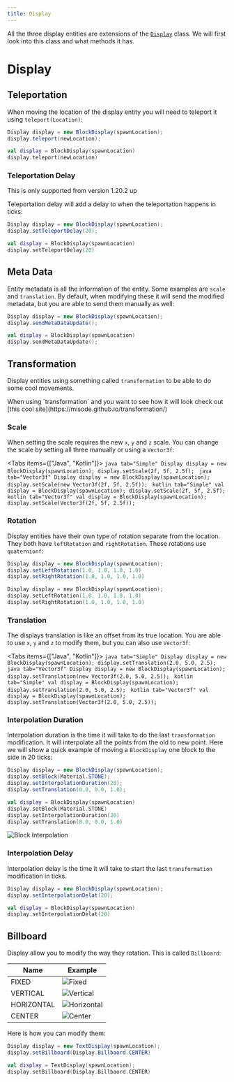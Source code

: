 ```yaml
---
title: Display
---
```


All the three display entities are extensions of the [`Display`](https://github.com/UndefinedCreations/Lynx/blob/master/modules/display/src/main/kotlin/com/undefined/lynx/display/implementions/Display.kt) class.
We will first look into this class and what methods it has.

# Display

## Teleportation

When moving the location of the display entity you will need to teleport it using `teleport(Location)`:

```java tab="Java"
Display display = new BlockDisplay(spawnLocation);
display.teleport(newLocation);
```
```kotlin tab="Kotlin"
val display = BlockDisplay(spawnLocation)
display.teleport(newLocation)
```

### Teleportation Delay

<Callout title="info">
    This is only supported from version 1.20.2 up
</Callout>

Teleportation delay will add a delay to when the teleportation happens in ticks:

```java tab="Java"
Display display = new BlockDisplay(spawnLocation);
display.setTeleportDelay(20);
```
```kotlin tab="Kotlin"
val display = BlockDisplay(spawnLocation)
display.setTeleportDelay(20)
```

## Meta Data

Entity metadata is all the information of the entity. Some examples are `scale` and `translation`. By default, when modifying these it will send the modified metadata, but you are able to send them manually as well:

```java tab="Java"
Display display = new BlockDisplay(spawnLocation);
display.sendMetaDataUpdate();
```
```kotlin tab="Kotlin"
val display = BlockDisplay(spawnLocation)
display.sendMetaDataUpdate();
```

## Transformation

Display entities using something called `transformation` to be able to do some cool movements.

<Callout title="info">
    When using `transformation` and you want to see how it will look check out [this cool site](https://misode.github.io/transformation/)
</Callout>

### Scale

When setting the scale requires the new `x`, `y` and `z` scale. You can change the scale by setting all three manually or using a `Vector3f`:

<Tabs items={["Java", "Kotlin"]}>
    <Tab value="Java">
        ```java tab="Simple"
        Display display = new BlockDisplay(spawnLocation);
        display.setScale(2f, 5f, 2.5f);
        ```
        ```java tab="Vector3f"
        Display display = new BlockDisplay(spawnLocation);
        display.setScale(new Vector3f(2f, 5f, 2.5f));
        ```
    </Tab>
    <Tab value="Kotlin">
        ```kotlin tab="Simple"
        val display = BlockDisplay(spawnLocation);
        display.setScale(2f, 5f, 2.5f);
        ```
        ```kotlin tab="Vector3f"
        val display = BlockDisplay(spawnLocation);
        display.setScale(Vector3f(2f, 5f, 2.5f));
        ```
    </Tab>
</Tabs>

### Rotation

Display entities have their own type of rotation separate from the location. They both have `leftRotation` and `rightRotation`. These rotations use `quaternionf`:

```java tab="Java"
Display display = new BlockDisplay(spawnLocation);
display.setLeftRotation(1.0, 1.0, 1.0, 1.0)
display.setRightRotation(1.0, 1.0, 1.0, 1.0)
```
```kotlin tab="Kotlin"
Display display = new BlockDisplay(spawnLocation);
display.setLeftRotation(1.0, 1.0, 1.0, 1.0)
display.setRightRotation(1.0, 1.0, 1.0, 1.0)
```

### Translation

The displays translation is like an offset from its true location. You are able to use `x`, `y` and `z` to modify them, but you can also use `Vector3f`:

<Tabs items={["Java", "Kotlin"]}>
    <Tab value="Java">
        ```java tab="Simple"
        Display display = new BlockDisplay(spawnLocation);
        display.setTranslation(2.0, 5.0, 2.5);
        ```
        ```java tab="Vector3f"
        Display display = new BlockDisplay(spawnLocation);
        display.setTranslation(new Vector3f(2.0, 5.0, 2.5));
        ```
    </Tab>
    <Tab value="Kotlin">
        ```kotlin tab="Simple"
        val display = BlockDisplay(spawnLocation);
        display.setTranslation(2.0, 5.0, 2.5);
        ```
        ```kotlin tab="Vector3f"
        val display = BlockDisplay(spawnLocation);
        display.setTranslation(Vector3f(2.0, 5.0, 2.5));
        ```
    </Tab>
</Tabs>

### Interpolation Duration

Interpolation duration is the time it will take to do the last `transformation` modification. It will interpolate all the points from the old to new point.
Here we will show a quick example of moving a `BlockDisplay` one block to the side in 20 ticks:

```java tab="Java"
Display display = new BlockDisplay(spawnLocation);
display.setBlock(Material.STONE);
display.setInterpolationDuration(20);
display.setTranslation(0.0, 0.0, 1.0);
```
```kotlin tab="Kotlin"
val display = BlockDisplay(spawnLocation)
display.setBlock(Material.STONE)
display.setInterpolationDuration(20)
display.setTranslation(0.0, 0.0, 1.0)
```

![Block Interpolation](https://cdn.undefinedcreations.com/lynx/display/block-interpation.gif)

### Interpolation Delay

Interpolation delay is the time it will take to start the last `transformation` modification in ticks.

```java tab="Java"
Display display = new BlockDisplay(spawnLocation);
display.setInterpolationDelat(20);
```
```kotlin tab="Kotlin"
val display = BlockDisplay(spawnLocation)
display.setInterpolationDelat(20)
```

## Billboard

Display allow you to modify the way they rotation. This is called `Billboard`:

| Name       | Example                                                                                 |
|------------|-----------------------------------------------------------------------------------------|
| FIXED      | ![Fixed](https://cdn.undefinedcreations.com/lynx/display/billboard-fixed.gif)           |
| VERTICAL   | ![Vertical](https://cdn.undefinedcreations.com/lynx/display/billboard-vertical.gif)     |
| HORIZONTAL | ![Horizontal](https://cdn.undefinedcreations.com/lynx/display/billboard-horizontal.gif) |
| CENTER     | ![Center](https://cdn.undefinedcreations.com/lynx/display/billboard-center.gif)         |

Here is how you can modify them:

```java tab="Java"
Display display = new TextDisplay(spawnLocation);
display.setBillboard(Display.Billbaord.CENTER)
```
```kotlin tab="Kotlin"
val display = TextDisplay(spawnLocation);
display.setBillboard(Display.Billbaord.CENTER)
```